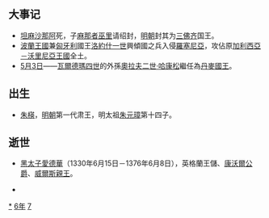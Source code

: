 {{yearTOC|1376|明'''[[洪武_(朱元璋)|洪武]]九年'''；北元'''[[宣光_(元昭宗)|宣光]]六年'''；越南'''[[隆慶_(陳睿宗)|隆慶]]四年'''；日本南朝'''[[天授_(長慶天皇)|天授]]二年'''，北朝'''[[永和_(後圓融天皇)|永和]]二年'''}}
== 大事记 ==
*[[坦麻沙那阿|坦麻沙那阿]]死，子[[麻那者巫里|麻那者巫里]]请绍封，[[明朝|明朝]]封其为[[三佛齐|三佛齐]]国王。
*[[波蘭王國_(1025年–1385年)|波蘭王國]]兼[[匈牙利王國_(1301年–1526年)|匈牙利]]國王[[洛約什一世|洛約什一世]]興傾國之兵入侵[[羅塞尼亞|羅塞尼亞]]，攻佔原[[加利西亞－沃里尼亞王國|加利西亞－沃里尼亞王國]]全土。
*[[5月3日|5月3日]]——[[瓦爾德瑪四世|瓦爾德瑪四世]]的外孫[[奧拉夫二世·哈康松|奧拉夫二世·哈康松]]繼任為[[丹麥國王|丹麥國王]]。

== 出生 ==
*[[朱楧|朱楧]]，[[明朝|明朝]]第一代肃王，明太祖[[朱元璋|朱元璋]]第十四子。

== 逝世 ==
{{Wikisource year mention}}

* [[黑太子爱德华|黑太子愛德華]]（1330年6月15日－1376年6月8日），英格蘭王儲、[[康沃爾公爵|康沃爾公爵]]、[[威爾士親王|威爾斯親王]]。

*

[[Category:1376年|*]]
[[Category:1370年代|6年]]
[[Category:14世纪各年|7]]
